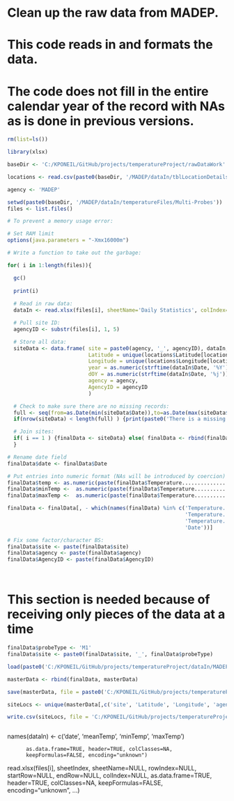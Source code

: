 # Clean up the raw data from MADEP.
# This code reads in and formats the data.
# The code does not fill in the entire calendar year of the record with NAs as is done in previous versions.

```r

rm(list=ls())

library(xlsx)

baseDir <- 'C:/KPONEIL/GitHub/projects/temperatureProject/rawDataWork'

locations <- read.csv(paste0(baseDir, '/MADEP/dataIn/tblLocationDetails_Multi.csv'))

agency <- 'MADEP'

setwd(paste0(baseDir, '/MADEP/dataIn/temperatureFiles/Multi-Probes'))
files <- list.files()

# To prevent a memory usage error:

# Set RAM limit
options(java.parameters = "-Xmx16000m")

# Write a function to take out the garbage:

```

```r

for( i in 1:length(files)){

  gc()
  
  print(i)
  
  # Read in raw data:
  dataIn <- read.xlsx(files[i], sheetName='Daily Statistics', colIndex=c(2,3,4,5), as.data.frame=TRUE)

  # Pull site ID:
  agencyID <- substr(files[i], 1, 5)

  # Store all data:
  siteData <- data.frame( site = paste0(agency, '_', agencyID), dataIn, 
                          Latitude = unique(locations$Latitude[locations$UNIQUE_ID == agencyID]), 
                          Longitude = unique(locations$Longitude[locations$UNIQUE_ID == agencyID]), 
                          year = as.numeric(strftime(dataIn$Date, '%Y')),
                          dOY = as.numeric(strftime(dataIn$Date, '%j')),
                          agency = agency,
                          AgencyID = agencyID
                          )

  # Check to make sure there are no missing records:
  full <- seq(from=as.Date(min(siteData$Date)),to=as.Date(max(siteData$Date)),by="day")
  if(nrow(siteData) < length(full) ) {print(paste0('There is a missing record on:', full[!full %in% siteData$Date]))}

  # Join sites:
  if( i == 1 ) {finalData <- siteData} else( finalData <- rbind(finalData, siteData))
  }
```

```r

# Rename date field
finalData$date <- finalData$Date

# Put entries into numeric format (NAs will be introduced by coercion)
finalData$temp <- as.numeric(paste(finalData$Temperature.......................Daily.Mean))
finalData$minTemp <-  as.numeric(paste(finalData$Temperature.......................Daily.Min ))
finalData$maxTemp <-  as.numeric(paste(finalData$Temperature.......................Daily.Max ))

finalData <- finalData[, - which(names(finalData) %in% c('Temperature.......................Daily.Mean', 
                                                         'Temperature.......................Daily.Min', 
                                                         'Temperature.......................Daily.Max',
                                                         'Date'))]

# Fix some factor/character BS:
finalData$site <- paste(finalData$site)
finalData$agency <- paste(finalData$agency)
finalData$AgencyID <- paste(finalData$AgencyID)




```


# This section is needed because of receiving only pieces of the data at a time
```r

finalData$probeType <- 'M1'
finalData$site <- paste0(finalData$site, '_', finalData$probeType)

load(paste0('C:/KPONEIL/GitHub/projects/temperatureProject/dataIn/MADEP/streamTempData_MADEP.RData'))

masterData <- rbind(finalData, masterData)

save(masterData, file = paste0('C:/KPONEIL/GitHub/projects/temperatureProject/dataIn/MADEP/streamTempData_MADEP.RData'))
```



```r

siteLocs <- unique(masterData[,c('site', 'Latitude', 'Longitude', 'agency')])

write.csv(siteLocs, file = 'C:/KPONEIL/GitHub/projects/temperatureProject/maps/siteLocations/MADEP.csv')



```




  names(dataIn) <- c('date',  'meanTemp', 'minTemp', 'maxTemp')



          as.data.frame=TRUE, header=TRUE, colClasses=NA,
          keepFormulas=FALSE, encoding="unknown")



read.xlsx(files[i], sheetIndex, sheetName=NULL, rowIndex=NULL,
          startRow=NULL, endRow=NULL, colIndex=NULL,
          as.data.frame=TRUE, header=TRUE, colClasses=NA,
          keepFormulas=FALSE, encoding="unknown", ...)